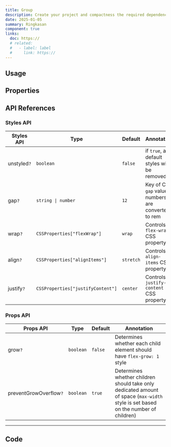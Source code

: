 ```yaml
---
title: Group
description: Create your project and compactness the required dependencies.
date: 2025-01-05
summary: Ringkasan
component: true
links:
  doc: https://
  # related:
  #   - label: label
  #     link: https://
---
```


## Usage

<GroupDemosUsage />

## Properties

<GroupDemosConfigurator />

## API References

### Styles API

| Styles API  | Type                              | Default   | Annotation                                            |
| ----------- | --------------------------------- | --------- | ----------------------------------------------------- |
| unstyled`?` | `boolean`                         | `false`   | if `true`, all default styles will be removed         |
| gap`?`      | `string \| number`                | `12`      | Key of CSS `gap` values, numbers are converted to rem |
| wrap`?`     | `CSSProperties["flexWrap"]`       | `wrap`    | Controls `flex-wrap` CSS property                     |
| align`?`    | `CSSProperties["alignItems"]`     | `stretch` | Controls `align-items` CSS property                   |
| justify`?`  | `CSSProperties["justifyContent"]` | `center`  | Controls `justify-content` CSS property               |

### Props API

| Props API              | Type      | Default | Annotation                                                                                                                        |
| ---------------------- | --------- | ------- | --------------------------------------------------------------------------------------------------------------------------------- |
| grow`?`                | `boolean` | `false` | Determines whether each child element should have `flex-grow: 1` style                                                            |
| preventGrowOverflow`?` | `boolean` | `true`  | Determines whether children should take only dedicated amount of space (`max-width` style is set based on the number of children) |

---

## Code

<LoadCodes />
